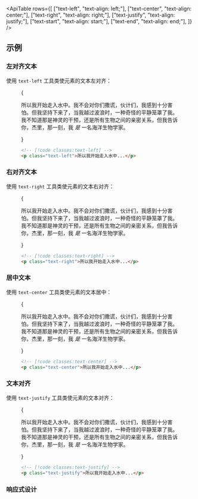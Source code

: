 

<ApiTable
  rows={[
    ["text-left", "text-align: left;"],
    ["text-center", "text-align: center;"],
    ["text-right", "text-align: right;"],
    ["text-justify", "text-align: justify;"],
    ["text-start", "text-align: start;"],
    ["text-end", "text-align: end;"],
  ]}
/>

## 示例

### 左对齐文本

使用 `text-left` 工具类使元素的文本左对齐：

<Figure>

<Example padding={false}>
  {
    <div className="px-4 sm:px-0">
      <div className="mx-auto max-w-lg p-8 text-sm/6 text-gray-900 dark:text-gray-200">
        <p className="text-left">
          所以我开始走入水中。我不会对你们撒谎，伙计们，我感到十分害怕。但我坚持下来了，当我越过波浪时，一种奇怪的平静笼罩了我。我不知道那是神灵的干预，还是所有生物之间的亲密关系，但我告诉你，杰里，那一刻，我 <em>是</em> 一名海洋生物学家。
        </p>
      </div>
    </div>
  }
</Example>

```html
<!-- [!code classes:text-left] -->
<p class="text-left">所以我开始走入水中...</p>
```

</Figure>

### 右对齐文本

使用 `text-right` 工具类使元素的文本右对齐：

<Figure>

<Example padding={false}>
  {
    <div className="px-4 sm:px-0">
      <div className="mx-auto max-w-lg p-8 text-sm/6 text-gray-900 dark:text-gray-200">
        <p className="text-right">
          所以我开始走入水中。我不会对你们撒谎，伙计们，我感到十分害怕。但我坚持下来了，当我越过波浪时，一种奇怪的平静笼罩了我。我不知道那是神灵的干预，还是所有生物之间的亲密关系，但我告诉你，杰里，那一刻，我 <em>是</em> 一名海洋生物学家。
        </p>
      </div>
    </div>
  }
</Example>

```html
<!-- [!code classes:text-right] -->
<p class="text-right">所以我开始走入水中...</p>
```

</Figure>

### 居中文本

使用 `text-center` 工具类使元素的文本居中：

<Figure>

<Example padding={false}>
  {
    <div className="px-4 sm:px-0">
      <div className="mx-auto max-w-lg p-8 text-sm/6 text-gray-900 dark:text-gray-200">
        <p className="text-center">
          所以我开始走入水中。我不会对你们撒谎，伙计们，我感到十分害怕。但我坚持下来了，当我越过波浪时，一种奇怪的平静笼罩了我。我不知道那是神灵的干预，还是所有生物之间的亲密关系，但我告诉你，杰里，那一刻，我 <em>是</em> 一名海洋生物学家。
        </p>
      </div>
    </div>
  }
</Example>

```html
<!-- [!code classes:text-center] -->
<p class="text-center">所以我开始走入水中...</p>
```

</Figure>

### 文本对齐

使用 `text-justify` 工具类使元素的文本对齐：

<Figure>

<Example padding={false}>
  {
    <div className="px-4 sm:px-0">
      <div className="mx-auto max-w-lg p-8 text-sm/6 text-gray-900 dark:text-gray-200">
        <p className="text-justify">
          所以我开始走入水中。我不会对你们撒谎，伙计们，我感到十分害怕。但我坚持下来了，当我越过波浪时，一种奇怪的平静笼罩了我。我不知道那是神灵的干预，还是所有生物之间的亲密关系，但我告诉你，杰里，那一刻，我 <em>是</em> 一名海洋生物学家。
        </p>
      </div>
    </div>
  }
</Example>

```html
<!-- [!code classes:text-justify] -->
<p class="text-justify">所以我开始走入水中...</p>
```

</Figure>

### 响应式设计

<ResponsiveDesign element="p" property="text-align" defaultClass="text-left" featuredClass="text-center" />
